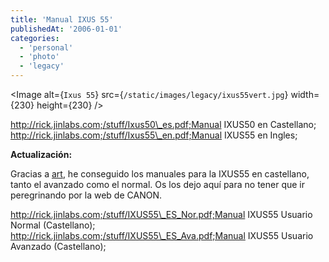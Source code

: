 ```yaml
---
title: 'Manual IXUS 55'
publishedAt: '2006-01-01'
categories:
  - 'personal'
  - 'photo'
  - 'legacy'
---
```


\<Image
alt={`Ixus 55`}
src={`/static/images/legacy/ixus55vert.jpg`}
width={230}
height={230}
/>

http://rick.jinlabs.com;/stuff/Ixus50\_es.pdf;Manual IXUS50 en Castellano; http://rick.jinlabs.com;/stuff/Ixus55\_en.pdf;Manual IXUS55 en Ingles;

**Actualización:**

Gracias a [art](http://rick.jinlabs.com/archivos/2006/01/02/ixus-55-manual-y-demas/?preview=true#comment-2348), he conseguido los manuales para la IXUS55 en castellano, tanto el avanzado como el normal. Os los dejo aquí para no tener que ir peregrinando por la web de CANON.

http://rick.jinlabs.com;/stuff/IXUS55\_ES_Nor.pdf;Manual IXUS55 Usuario Normal (Castellano); http://rick.jinlabs.com;/stuff/IXUS55\_ES_Ava.pdf;Manual IXUS55 Usuario Avanzado (Castellano);
